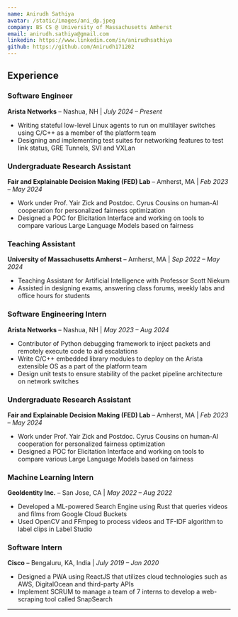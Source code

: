 ```yaml
---
name: Anirudh Sathiya
avatar: /static/images/ani_dp.jpeg
company: BS CS @ University of Massachusetts Amherst
email: anirudh.sathiya@gmail.com
linkedin: https://www.linkedin.com/in/anirudhsathiya
github: https://github.com/Anirudh171202
---
```


## **Experience**

### **Software Engineer**

**Arista Networks** – Nashua, NH | _July 2024 – Present_

- Writing stateful low-level Linux agents to run on multilayer switches using C/C++ as a member of the platform team
- Designing and implementing test suites for networking features to test link status, GRE Tunnels, SVI and VXLan

### **Undergraduate Research Assistant**

**Fair and Explainable Decision Making (FED) Lab** – Amherst, MA | _Feb 2023 – May 2024_

- Work under Prof. Yair Zick and Postdoc. Cyrus Cousins on human-AI cooperation for personalized fairness optimization
- Designed a POC for Elicitation Interface and working on tools to compare various Large Language Models based on fairness

### **Teaching Assistant**

**University of Massachusetts Amherst** – Amherst, MA | _Sep 2022 – May 2024_

- Teaching Assistant for Artificial Intelligence with Professor Scott Niekum
- Assisted in designing exams, answering class forums, weekly labs and office hours for students

### **Software Engineering Intern**

**Arista Networks** – Nashua, NH | _May 2023 – Aug 2024_

- Contributor of Python debugging framework to inject packets and remotely execute code to aid escalations
- Write C/C++ embedded library modules to deploy on the Arista extensible OS as a part of the platform team
- Design unit tests to ensure stability of the packet pipeline architecture on network switches

### **Undergraduate Research Assistant**

**Fair and Explainable Decision Making (FED) Lab** – Amherst, MA | _Feb 2023 – May 2024_

- Work under Prof. Yair Zick and Postdoc. Cyrus Cousins on human-AI cooperation for personalized fairness optimization
- Designed a POC for Elicitation Interface and working on tools to compare various Large Language Models based on fairness

### **Machine Learning Intern**

**GeoIdentity Inc.** – San Jose, CA | _May 2022 – Aug 2022_

- Developed a ML-powered Search Engine using Rust that queries videos and films from Google Cloud Buckets
- Used OpenCV and FFmpeg to process videos and TF-IDF algorithm to label clips in Label Studio

### **Software Intern**

**Cisco** – Bengaluru, KA, India | _July 2019 – Jan 2020_

- Designed a PWA using ReactJS that utilizes cloud technologies such as AWS, DigitalOcean and third-party APIs
- Implement SCRUM to manage a team of 7 interns to develop a web-scraping tool called SnapSearch

---
